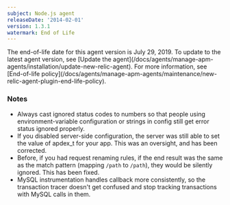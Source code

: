 ```yaml
---
subject: Node.js agent
releaseDate: '2014-02-01'
version: 1.3.1
watermark: End of Life
---
```


<Callout variant="important">
  The end-of-life date for this agent version is July 29, 2019. To update to the latest agent version, see [Update the agent](/docs/agents/manage-apm-agents/installation/update-new-relic-agent). For more information, see [End-of-life policy](/docs/agents/manage-apm-agents/maintenance/new-relic-agent-plugin-end-life-policy).
</Callout>

### Notes

* Always cast ignored status codes to numbers so that people using environment-variable configuration or strings in config still get error status ignored properly.
* If you disabled server-side configuration, the server was still able to set the value of apdex_t for your app. This was an oversight, and has been corrected.
* Before, if you had request renaming rules, if the end result was the same as the match pattern (mapping `/path` to `/path`), they would be silently ignored. This has been fixed.
* MySQL instrumentation handles callback more consistently, so the transaction tracer doesn't get confused and stop tracking transactions with MySQL calls in them.
